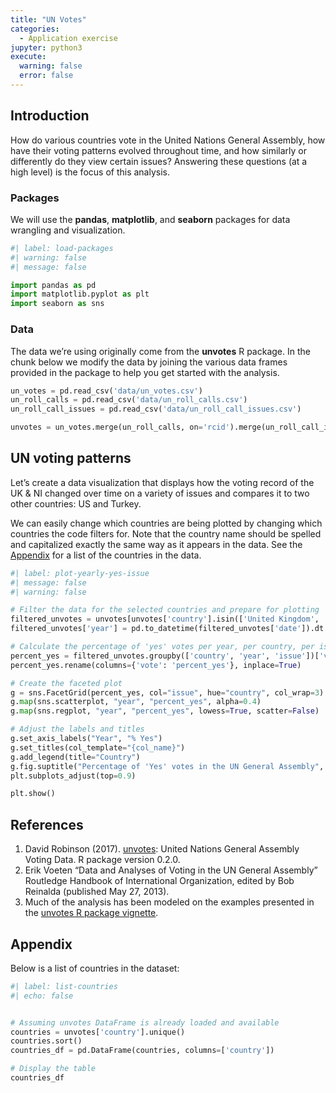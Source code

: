 ```yaml
---
title: "UN Votes"
categories: 
  - Application exercise
jupyter: python3
execute: 
  warning: false
  error: false
---
```


## Introduction

How do various countries vote in the United Nations General Assembly, how have their voting patterns evolved throughout time, and how similarly or differently do they view certain issues?
Answering these questions (at a high level) is the focus of this analysis.

### Packages

We will use the **pandas**, **matplotlib**, and **seaborn** packages for data wrangling and visualization.

```python
#| label: load-packages
#| warning: false
#| message: false

import pandas as pd
import matplotlib.pyplot as plt
import seaborn as sns
```

### Data

The data we're using originally come from the **unvotes** R package.
In the chunk below we modify the data by joining the various data frames provided in the package to help you get started with the analysis.

```python
un_votes = pd.read_csv('data/un_votes.csv')
un_roll_calls = pd.read_csv('data/un_roll_calls.csv')
un_roll_call_issues = pd.read_csv('data/un_roll_call_issues.csv')

unvotes = un_votes.merge(un_roll_calls, on='rcid').merge(un_roll_call_issues, on='rcid')
```

## UN voting patterns

Let's create a data visualization that displays how the voting record of the UK & NI changed over time on a variety of issues and compares it to two other countries: US and Turkey.

We can easily change which countries are being plotted by changing which countries the code filters for.
Note that the country name should be spelled and capitalized exactly the same way as it appears in the data.
See the [Appendix](#appendix) for a list of the countries in the data.

```python
#| label: plot-yearly-yes-issue
#| message: false
#| warning: false

# Filter the data for the selected countries and prepare for plotting
filtered_unvotes = unvotes[unvotes['country'].isin(['United Kingdom', 'United States', 'Turkey'])]
filtered_unvotes['year'] = pd.to_datetime(filtered_unvotes['date']).dt.year

# Calculate the percentage of 'yes' votes per year, per country, per issue
percent_yes = filtered_unvotes.groupby(['country', 'year', 'issue'])['vote'].apply(lambda x: (x == 'yes').mean()).reset_index()
percent_yes.rename(columns={'vote': 'percent_yes'}, inplace=True)

# Create the faceted plot
g = sns.FacetGrid(percent_yes, col="issue", hue="country", col_wrap=3)
g.map(sns.scatterplot, "year", "percent_yes", alpha=0.4)
g.map(sns.regplot, "year", "percent_yes", lowess=True, scatter=False)

# Adjust the labels and titles 
g.set_axis_labels("Year", "% Yes")
g.set_titles(col_template="{col_name}")
g.add_legend(title="Country")
g.fig.suptitle("Percentage of 'Yes' votes in the UN General Assembly", y=1.02)
plt.subplots_adjust(top=0.9)

plt.show()
```

## References

1.  David Robinson (2017). [unvotes](https://CRAN.R-project.org/package=unvotes): United Nations General Assembly Voting Data. R package version 0.2.0.
2.  Erik Voeten "Data and Analyses of Voting in the UN General Assembly" Routledge Handbook of International Organization, edited by Bob Reinalda (published May 27, 2013).
3.  Much of the analysis has been modeled on the examples presented in the [unvotes R package vignette](https://cran.r-project.org/web/packages/unvotes/vignettes/unvotes.html).

## Appendix {#appendix}

Below is a list of countries in the dataset:

```python
#| label: list-countries
#| echo: false


# Assuming unvotes DataFrame is already loaded and available
countries = unvotes['country'].unique()
countries.sort()
countries_df = pd.DataFrame(countries, columns=['country'])

# Display the table
countries_df
```
